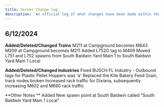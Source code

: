 ```yaml
---
title: Server Change-log
description: 'An official log of what changes have been made within the Southeast Division.'
---
```


## 6/12/2024
**Added/Deleted/Changed Trains**
M211 at Campground becomes M643
M209 at Campground becomes M211
Added L752G tag to M409
Moved L751 and L752 spawns from South Baldwin Yard Main 1 to South Baldwin Yard Main 1 Local

**Added/Deleted/Changed Industries**
Fixed BUSCH FL Industry - Outbound tags for Plastic Pellet Hoppers was 'a'
Replaced the Kite Bakery Feed Grain, track nodes broken
Increased rack traffic for Dixiana, subsequently increasing M602 and M690 rack traffic

**Other Notes **
Added New spawn point at South Baldwin called "South Baldwin Yard Main 1 Local"